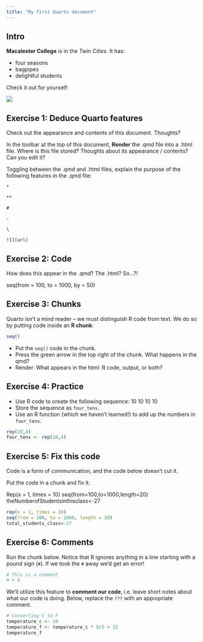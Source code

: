 ```yaml
---
title: "My first Quarto document"
---
```


## Intro


**Macalester College** is in the *Twin Cities*.
It has:

- four seasons
- bagpipes
- delightful students

Check it out for yourself:

![](https://www.macalester.edu/about/wp-content/uploads/sites/191/2019/12/campusmap336.png)





## Exercise 1: Deduce Quarto features

Check out the appearance and contents of this document. Thoughts?

In the toolbar at the top of this document, **Render** the .qmd file into a .html file. Where is this file stored? Thoughts about its appearance / contents? Can you edit it?

Toggling between the .qmd and .html files, explain the purpose of the following features in the .qmd file:        

`*`

`**`

`#`

`-`

`\`

`![](url)`



## Exercise 2: Code

How does this appear in the .qmd? The .html? So...?!

seq(from = 100, to = 1000, by = 50)



## Exercise 3: Chunks

Quarto isn't a mind reader -- we must distinguish R code from text.
We do so by putting code inside an **R chunk**:

```r
seq()
```

- Put the `seq()` code in the chunk.
- Press the green arrow in the top right of the chunk. What happens in the qmd?
- Render. What appears in the html: R code, output, or both?



## Exercise 4: Practice

- Use R code to create the following sequence: 10 10 10 10
- Store the sequence as `four_tens`.
- Use an R function (which we haven't learned!) to add up the numbers in `four_tens`.
```r
rep(10,4)
four_tens <- rep(10,4)
```


## Exercise 5: Fix this code

Code is a form of communication, and the code below doesn't cut it.

Put the code in a chunk and fix it.

Rep(x = 1, times = 10)
seq(from=100,to=1000,length=20)
theNumberofStudentsinthisclass<-27

```r
rep(x = 1, times = 10)
seq(from = 100, to = 1000, length = 20)
total_students_class<-27
```



## Exercise 6: Comments

Run the chunk below.
Notice that R ignores anything in a line starting with a pound sign (`#`).
If we took the `#` away we'd get an error!

```r
# This is a comment
4 + 5
```

We'll utilize this feature to **comment our code**, i.e. leave short notes about what our code is doing.
Below, replace the `???` with an appropriate comment.

```r
# Converting C to F
temperature_c <- 10
temperature_f <- temperature_c * 9/5 + 32
temperature_f
```
